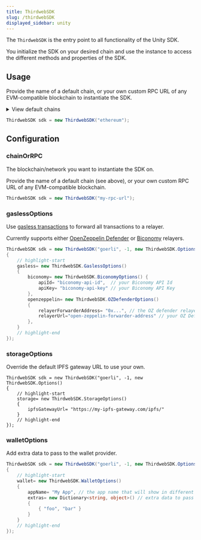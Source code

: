 ```yaml
---
title: ThirdwebSDK
slug: /thirdwebSDK
displayed_sidebar: unity
---
```


The `ThirdwebSDK` is the entry point to all functionality of the Unity SDK.

You initialize the SDK on your desired chain and use the instance to access the different methods and properties of the SDK.

## Usage

Provide the name of a default chain, or your own custom RPC URL of any EVM-compatible blockchain to instantiate the SDK.

<details>
  <summary>View default chains</summary>
  <div>
    <ul>
      <li>
        <b>Ethereum</b>: <code>"ethereum"</code>
      </li>
      <li>
        <b>Goerli</b>: <code>"goerli"</code>
      </li>
      <li>
        <b>Polygon</b>: <code>"polygon"</code>
      </li>
      <li>
        <b>Mumbai</b>: <code>"mumbai"</code>
      </li>
      <li>
        <b>Arbitrum One</b>: <code>"arbitrum"</code>
      </li>
      <li>
        <b>Arbitrum Goerli</b>: <code>"arbitrum-goerli"</code>
      </li>
      <li>
        <b>Optimism</b>: <code>"optimism"</code>
      </li>
      <li>
        <b>Optimism Goerli Testnet</b>: <code>"optimism-goerli"</code>
      </li>
      <li>
        <b>Binance SmartChain</b>: <code>"binance"</code>
      </li>
      <li>
        <b>Binance SmartChain Testnet</b>: <code>"binance-testnet"</code>
      </li>
      <li>
        <b>Fantom Opera</b>: <code>"fantom"</code>
      </li>
      <li>
        <b>Fantom Testnet</b>: <code>"fantom-testnet"</code>
      </li>
      <li>
        <b>Avalanche C Chain</b>: <code>"avalanche-fuji"</code>
      </li>
      <li>
        <b>Avalanche Fuji Testnet</b>: <code>"avalanche-fuji-testnet"</code>
      </li>
      <li>
        <b>Localhost</b>: <code>"localhost"</code>
      </li>
    </ul>
  </div>
</details>

```csharp
ThirdwebSDK sdk = new ThirdwebSDK("ethereum");
```

## Configuration

### chainOrRPC

The blockchain/network you want to instantiate the SDK on.

Provide the name of a default chain (see above), or your own custom RPC URL of any EVM-compatible blockchain.

```csharp
ThirdwebSDK sdk = new ThirdwebSDK("my-rpc-url");
```

### gaslessOptions

Use [gasless transactions](https://portal.thirdweb.com/sdk/advanced-features/gasless-transactions) to forward all transactions to a relayer.

Currently supports either [OpenZeppelin Defender](https://blog.thirdweb.com/guides/setup-gasless-transactions/)
or [Biconomy](https://blog.thirdweb.com/guides/biconomy-gasless-guide/) relayers.

```csharp
ThirdwebSDK sdk = new ThirdwebSDK("goerli", -1, new ThirdwebSDK.Options()
{
    // highlight-start
    gasless= new ThirdwebSDK.GaslessOptions()
    {
        biconomy= new ThirdwebSDK.BiconomyOptions() {
            apiId= "biconomy-api-id",  // your Biconomy API Id
            apiKey= "biconomy-api-key" // your Biconomy API Key
        },
        openzeppelin= new ThirdwebSDK.OZDefenderOptions()
        {
            relayerForwarderAddress= "0x...", // the OZ defender relayer address (defaults to the standard one)
            relayerUrl="open-zeppelin-forwarder-address" // your OZ Defender relayer URL
        },
    }
    // highlight-end
});
```

### storageOptions

Override the default IPFS gateway URL to use your own.

```
ThirdwebSDK sdk = new ThirdwebSDK("goerli", -1, new ThirdwebSDK.Options()
{
    // highlight-start
    storage= new ThirdwebSDK.StorageOptions()
    {
        ipfsGatewayUrl= "https://my-ipfs-gateway.com/ipfs/"
    }
    // highlight-end
});
```

### walletOptions

Add extra data to pass to the wallet provider.

```csharp
ThirdwebSDK sdk = new ThirdwebSDK("goerli", -1, new ThirdwebSDK.Options()
{
    // highlight-start
    wallet= new ThirdwebSDK.WalletOptions()
    {
        appName= "My App", // the app name that will show in different wallet providers
        extras= new Dictionary<string, object>() // extra data to pass to the wallet provider
        {
            { "foo", "bar" }
        }
    }
    // highlight-end
});
```
